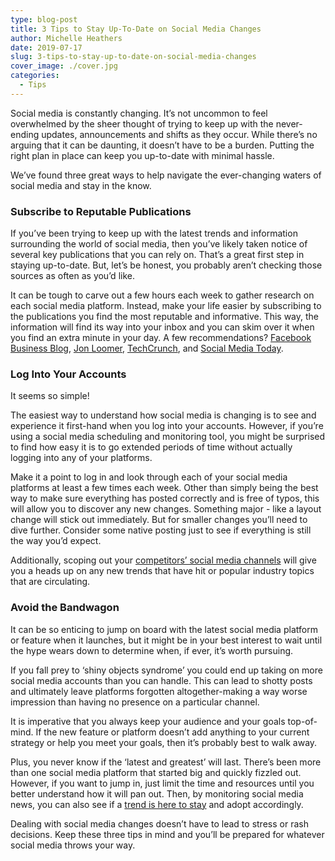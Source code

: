 ```yaml
---
type: blog-post
title: 3 Tips to Stay Up-To-Date on Social Media Changes
author: Michelle Heathers
date: 2019-07-17
slug: 3-tips-to-stay-up-to-date-on-social-media-changes
cover_image: ./cover.jpg
categories:
  - Tips
---
```


Social media is constantly changing. It’s not uncommon to feel overwhelmed by the sheer thought of trying to keep up with the never-ending updates, announcements and shifts as they occur. While there’s no arguing that it can be daunting, it doesn’t have to be a burden. Putting the right plan in place can keep you up-to-date with minimal hassle.

We’ve found three great ways to help navigate the ever-changing waters of social media and stay in the know.

### Subscribe to Reputable Publications

If you’ve been trying to keep up with the latest trends and information surrounding the world of social media, then you’ve likely taken notice of several key publications that you can rely on. That’s a great first step in staying up-to-date. But, let’s be honest, you probably aren’t checking those sources as often as you’d like.

It can be tough to carve out a few hours each week to gather research on each social media platform. Instead, make your life easier by subscribing to the publications you find the most reputable and informative. This way, the information will find its way into your inbox and you can skim over it when you find an extra minute in your day. A few recommendations? [Facebook Business Blog][1], [Jon Loomer][2], [TechCrunch][3], and [Social Media Today][4].

### Log Into Your Accounts

It seems so simple!

The easiest way to understand how social media is changing is to see and experience it first-hand when you log into your accounts. However, if you’re using a social media scheduling and monitoring tool, you might be surprised to find how easy it is to go extended periods of time without actually logging into any of your platforms.

Make it a point to log in and look through each of your social media platforms at least a few times each week. Other than simply being the best way to make sure everything has posted correctly and is free of typos, this will allow you to discover any new changes. Something major - like a layout change will stick out immediately. But for smaller changes you’ll need to dive further. Consider some native posting just to see if everything is still the way you’d expect.

Additionally, scoping out your [competitors’ social media channels][5] will give you a heads up on any new trends that have hit or popular industry topics that are circulating.

### Avoid the Bandwagon

It can be so enticing to jump on board with the latest social media platform or feature when it launches, but it might be in your best interest to wait until the hype wears down to determine when, if ever, it’s worth pursuing.

If you fall prey to ‘shiny objects syndrome’ you could end up taking on more social media accounts than you can handle. This can lead to shotty posts and ultimately leave platforms forgotten altogether-making a way worse impression than having no presence on a particular channel.

It is imperative that you always keep your audience and your goals top-of-mind. If the new feature or platform doesn’t add anything to your current strategy or help you meet your goals, then it’s probably best to walk away.

Plus, you never know if the ‘latest and greatest’ will last. There’s been more than one social media platform that started big and quickly fizzled out. However, if you want to jump in, just limit the time and resources until you better understand how it will pan out. Then, by monitoring social media news, you can also see if a [trend is here to stay][6] and adopt accordingly.

Dealing with social media changes doesn’t have to lead to stress or rash decisions. Keep these three tips in mind and you’ll be prepared for whatever social media throws your way.

[1]: https://www.facebook.com/business/news
[2]: https://www.jonloomer.com/
[3]: https://techcrunch.com/
[4]: https://www.socialmediatoday.com/
[5]: http://localhost/brandglue/old-website/blog/4-of-the-biggest-social-media-monitoring-mistakes
[6]: http://localhost/brandglue/old-website/blog/5-ways-digital-marketers-tap-power-social-video
